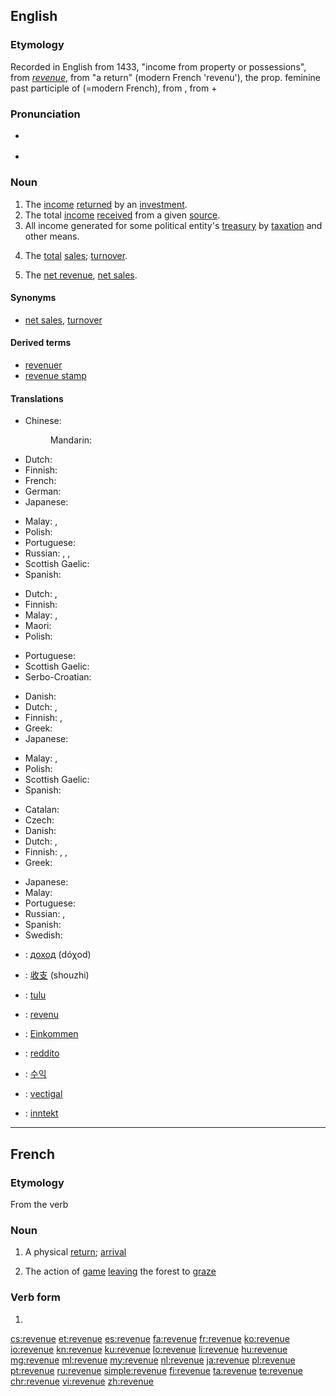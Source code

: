 ==English==

===Etymology===
Recorded in English from 1433, "income from property or possessions", from {{etyl|frm|en}} ''[[#French|revenue]]'', from {{etyl|fro|en}} "a return" (modern French 'revenu'), the prop. feminine past participle of {{term|revenir||come back}} (=modern French), from {{etyl|la|en}} {{term|revenire||to return, come back|lang=la}}, from {{term|re-||back|lang=la}} + {{term|venire||to come|lang=la}}

===Pronunciation===
* {{a|US}} {{IPA|/ˈɹɛvənu/}}
* {{audio|en-us-revenue.ogg|Audio (US)}}

===Noun===
{{wikipedia}}
{{en-noun}}

# The [[income]] [[return]]ed by an [[investment]].
# The total [[income]] [[receive]]d from a given [[source]].
# All income generated for some political entity's [[treasury]] by [[taxation]] and other means.
# {{context|accounting|lang=en}} The [[total]] [[sales]]; [[turnover]].
# {{context|accounting|lang=en}} The [[net revenue]], [[net sales]].

====Synonyms====
* {{sense|accounting}} [[net sales]], [[turnover]]

====Derived terms====
* [[revenuer]]
* [[revenue stamp]]

====Translations====
{{trans-top|income from an investment}}
* Chinese:
*: Mandarin: {{t+|cmn|收入|tr=shōurù|sc=Hani}}
* Dutch: {{t+|nl|opbrengst|f}}
* Finnish: {{t|fi|tuotto}}
* French: {{t+|fr|revenu|m}}
* German: {{t+|de|Einnahme|alt=Einnahmen|f-p}}
* Japanese: {{t|ja|収入|tr=しゅうにゅう, shūnyū|sc=Jpan}}
{{trans-mid}}
* Malay: {{t+|ms|hasil}}, {{t|ms|pendapatan}}
* Polish: {{t+|pl|dochód|m}}
* Portuguese: {{t+|pt|retorno|m}}
* Russian: {{t+|ru|доход|m|tr=doxód|sc=Cyrl}}, {{t+|ru|поступление|n|tr=postuplénije|sc=Cyrl}}, {{t+|ru|выручка|f|tr=výručka|sc=Cyrl}}
* Scottish Gaelic: {{t|gd|teachd-a-steach|m}}
* Spanish: {{t|es|retorno}}
{{trans-bottom}}

{{trans-top|total income from a given source}}
* Dutch: {{t+|nl|inkomen|n}}, {{t+|nl|inkomsten|p}}
* Finnish: {{t+|fi|tulo}}
* Malay: {{t+|ms|hasil}}, {{t|ms|pendapatan}}
* Maori: {{t|mi|moni whiwhi}}
* Polish: {{t+|pl|dochód|m}}
{{trans-mid}}
* Portuguese: {{t+|pt|renda|f}}
* Scottish Gaelic: {{t|gd|teachd-a-steach|m}}
* Serbo-Croatian: {{t|sh|prihod|m}}
{{trans-bottom}}

{{trans-top|all income for some treasury by taxation e.a.}}
* Danish: {{t|da|skatteindtægt|c}}
* Dutch: {{t|nl|staatsinkomsten|p}}, {{t|nl|overheidsinkomsten|p}}
* Finnish: {{t|fi|verokertymä}}, {{t|fi|kokonaistulot|p}}
* Greek: {{t+|el|εισόδημα|n|tr=eisódima}}
* Japanese: {{t|ja|歳入|tr=さいにゅう, sainyū}}
{{trans-mid}}
* Malay: {{t+|ms|hasil}}, {{t|ms|pendapatan}}
* Polish: {{t+|pl|dochód|m}}
* Scottish Gaelic: {{t|gd|teachd-a-steach|m}}
* Spanish: {{t|es|recaudación|f}}
{{trans-bottom}}

{{trans-see|net revenue}}

{{trans-top|turnover, total sales}}
* Catalan: {{t|ca|rèdit}}
* Czech: {{t|cs|výnos|m}}
* Danish: {{t|da|indtægt|c}}
* Dutch: {{t+|nl|omzet|m}}, {{t+|nl|zakencijfer|n}}
* Finnish: {{t+|fi|tulot}}, {{t+|fi|liikevaihto}}, {{t|fi|myyntitulo}}
* Greek: {{t+|el|εισόδημα|n|tr=eisódima}}
{{trans-mid}}
* Japanese: {{t|ja|収益|tr=しゅうえき, shūeki}}
* Malay: {{t+|ms|hasil}}
* Portuguese: {{t+|pt|receita|f}}
* Russian: {{t+|ru|доход|m|tr=doχód}}, {{t+|ru|выручка|f|tr=výručka}}
* Spanish: {{t+|es|rédito}}
* Swedish: {{t+|sv|omsättning|alt=omsättningen}}
{{trans-bottom}}

{{checktrans-top}}
* {{ttbc|bg}}: [[доход]] (dóχod) {{g|m}}
* {{ttbc|cmn}}: [[收支]] (shouzhi)
* {{ttbc|et}}: [[tulu]]
* {{ttbc|fr}}: [[revenu]] {{g|m}}
* {{ttbc|de}}: [[Einkommen]] {{g|n}}
* {{ttbc|it}}: [[reddito]]
{{trans-mid}}
* {{ttbc|ko}}: [[수익]]
* {{ttbc|la}}: [[vectigal]]
* {{ttbc|no}}: [[inntekt]]
{{trans-bottom}}

----

==French==

===Etymology===
From the verb {{term|revenir|lang=fr}}

===Noun===
{{fr-noun|f}}

# A physical [[return]]; [[arrival]]
# {{context|hunting|lang=fr}} The action of [[game]] [[leaving]] the forest to [[graze]]

===Verb form===
{{head|fr|past participle form|g=f}}

# {{feminine singular past participle of|revenir|lang=fr}}

[[cs:revenue]]
[[et:revenue]]
[[es:revenue]]
[[fa:revenue]]
[[fr:revenue]]
[[ko:revenue]]
[[io:revenue]]
[[kn:revenue]]
[[ku:revenue]]
[[lo:revenue]]
[[li:revenue]]
[[hu:revenue]]
[[mg:revenue]]
[[ml:revenue]]
[[my:revenue]]
[[nl:revenue]]
[[ja:revenue]]
[[pl:revenue]]
[[pt:revenue]]
[[ru:revenue]]
[[simple:revenue]]
[[fi:revenue]]
[[ta:revenue]]
[[te:revenue]]
[[chr:revenue]]
[[vi:revenue]]
[[zh:revenue]]